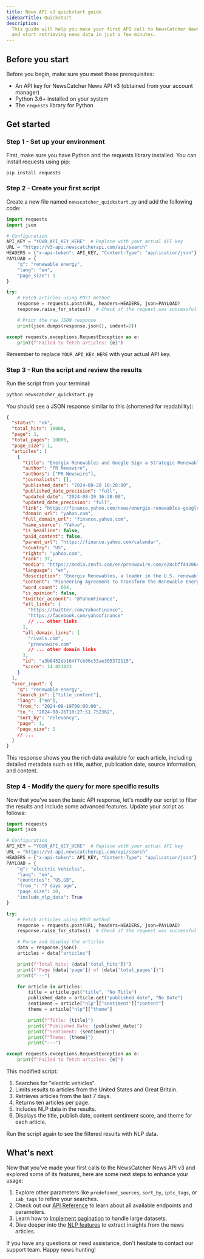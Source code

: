 ```yaml
---
title: News API v3 quickstart guide
sidebarTitle: Quickstart
description:
  This guide will help you make your first API call to NewsCatcher News API v3
  and start retrieving news data in just a few minutes.
---
```


## Before you start

Before you begin, make sure you meet these prerequisites:

- An API key for NewsCatcher News API v3 (obtained from your account manager)
- Python 3.6+ installed on your system
- The `requests` library for Python

## Get started

### Step 1 - Set up your environment

First, make sure you have Python and the requests library installed. You can
install requests using pip:

```bash
pip install requests
```

### Step 2 - Create your first script

Create a new file named `newscatcher_quickstart.py` and add the following code:

```python
import requests
import json

# Configuration
API_KEY = "YOUR_API_KEY_HERE"  # Replace with your actual API key
URL = "https://v3-api.newscatcherapi.com/api/search"
HEADERS = {"x-api-token": API_KEY, "Content-Type": "application/json"}
PAYLOAD = {
    "q": "renewable energy",
    "lang": "en",
    "page_size": 1
}

try:
    # Fetch articles using POST method
    response = requests.post(URL, headers=HEADERS, json=PAYLOAD)
    response.raise_for_status()  # Check if the request was successful

    # Print the raw JSON response
    print(json.dumps(response.json(), indent=2))

except requests.exceptions.RequestException as e:
    print(f"Failed to fetch articles: {e}")
```

Remember to replace `YOUR_API_KEY_HERE` with your actual API key.

### Step 3 - Run the script and review the results

Run the script from your terminal:

```bash
python newscatcher_quickstart.py
```

You should see a JSON response similar to this (shortened for readability):

```json
{
  "status": "ok",
  "total_hits": 10000,
  "page": 1,
  "total_pages": 10000,
  "page_size": 1,
  "articles": [
    {
      "title": "Energix Renewables and Google Sign a Strategic Renewable Energy Agreement",
      "author": "PR Newswire",
      "authors": ["PR Newswire"],
      "journalists": [],
      "published_date": "2024-08-20 16:28:00",
      "published_date_precision": "full",
      "updated_date": "2024-08-20 16:28:00",
      "updated_date_precision": "full",
      "link": "https://finance.yahoo.com/news/energix-renewables-google-sign-strategic-162800318.html",
      "domain_url": "yahoo.com",
      "full_domain_url": "finance.yahoo.com",
      "name_source": "Yahoo",
      "is_headline": false,
      "paid_content": false,
      "parent_url": "https://finance.yahoo.com/calendar",
      "country": "US",
      "rights": "yahoo.com",
      "rank": 37,
      "media": "https://media.zenfs.com/en/prnewswire.com/e28cbff44206d28b1afd175f5527ddff",
      "language": "en",
      "description": "Energix Renewables, a leader in the U.S. renewable energy sector and part of the Energix Group, a global leader in renewable energy, is proud to announce the signing of a strategic long-term agreement…",
      "content": "Pioneering Agreement to Transform the Renewable Energy Landscape in the U.S.\nARLINGTON, Va., Aug. 20, 2024 /PRNewswire/ -- Energix Renewables, a leader in the U.S. renewable energy sector and part of the Energix Group, a global leader in renewable energy, is proud to announce the signing of a strategic long-term agreement with Google...",
      "word_count": 664,
      "is_opinion": false,
      "twitter_account": "@YahooFinance",
      "all_links": [
        "https://twitter.com/YahooFinance",
        "https://facebook.com/yahoofinance"
        // ... other links
      ],
      "all_domain_links": [
        "rivals.com",
        "prnewswire.com"
        // ... other domain links
      ],
      "id": "a3b8452db164f7cb06c33ae305372115",
      "score": 14.821823
    }
  ],
  "user_input": {
    "q": "renewable energy",
    "search_in": ["title_content"],
    "lang": ["en"],
    "from_": "2024-08-19T00:00:00",
    "to_": "2024-08-26T10:27:51.752362",
    "sort_by": "relevancy",
    "page": 1,
    "page_size": 1
    // ...
  }
}
```

This response shows you the rich data available for each article, including
detailed metadata such as title, author, publication date, source information,
and content.

### Step 4 - Modify the query for more specific results

Now that you've seen the basic API response, let's modify our script to filter
the results and include some advanced features. Update your script as follows:

```python
import requests
import json

# Configuration
API_KEY = "YOUR_API_KEY_HERE"  # Replace with your actual API key
URL = "https://v3-api.newscatcherapi.com/api/search"
HEADERS = {"x-api-token": API_KEY, "Content-Type": "application/json"}
PAYLOAD = {
    "q": "electric vehicles",
    "lang": "en",
    "countries": "US,GB",
    "from_": "7 days ago",
    "page_size": 10,
    "include_nlp_data": True
}

try:
    # Fetch articles using POST method
    response = requests.post(URL, headers=HEADERS, json=PAYLOAD)
    response.raise_for_status()  # Check if the request was successful

    # Parse and display the articles
    data = response.json()
    articles = data["articles"]

    print(f"Total hits: {data['total_hits']}")
    print(f"Page {data['page']} of {data['total_pages']}")
    print("---")

    for article in articles:
        title = article.get("title", "No Title")
        published_date = article.get("published_date", "No Date")
        sentiment = article["nlp"]["sentiment"]["content"]
        theme = article["nlp"]["theme"]

        print(f"Title: {title}")
        print(f"Published Date: {published_date}")
        print(f"Sentiment: {sentiment}")
        print(f"Theme: {theme}")
        print("---")

except requests.exceptions.RequestException as e:
    print(f"Failed to fetch articles: {e}")
```

This modified script:

1. Searches for "electric vehicles".
2. Limits results to articles from the United States and Great Britain.
3. Retrieves articles from the last 7 days.
4. Returns ten articles per page.
5. Includes NLP data in the results.
6. Displays the title, publish date, content sentiment score, and theme for each
   article.

Run the script again to see the filtered results with NLP data.

## What's next

Now that you've made your first calls to the NewsCatcher News API v3 and
explored some of its features, here are some next steps to enhance your usage:

1. Explore other parameters like `predefined_sources`, `sort_by`, `iptc_tags`,
   or `iab_tags` to refine your searches.
2. Check out our [API Reference](/v3/api-reference) to learn about all available
   endpoints and parameters.
3. Learn how to
   [Implement pagination](v3/documentation/how-to/paginate-large-datasets) to
   handle large datasets.
4. Dive deeper into the
   [NLP features](/v3/documentation/guides-and-concepts/nlp-features) to extract
   insights from the news articles.

If you have any questions or need assistance, don't hesitate to contact our
support team. Happy news hunting!
